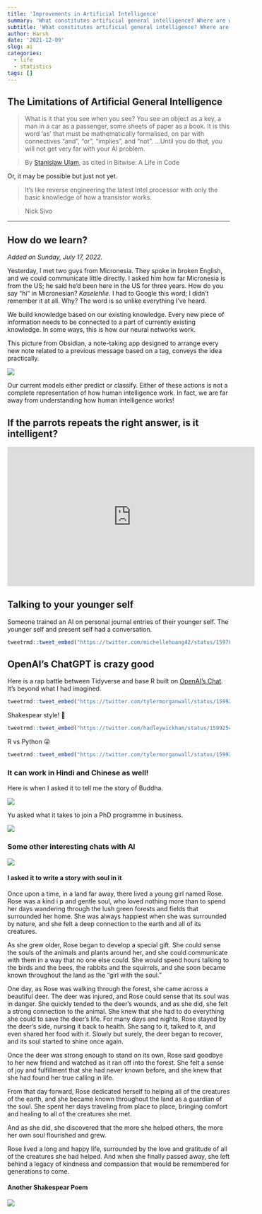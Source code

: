 ```yaml
---
title: 'Improvements in Artificial Intelligence'
summary: 'What constitutes artificial general intelligence? Where are we lacking? What can we do to "get" it?'
subtitle: 'What constitutes artificial general intelligence? Where are we lacking? What can we do to "get" it?'
author: Harsh
date: '2021-12-09'
slug: ai
categories:
  - life
  - statistics
tags: []
---
```


## The Limitations of Artificial General Intelligence

> What is it that you see when you see? You see an object as a key, a man in a car as a passenger, some sheets of paper as a book. It is this word 'as' that must be mathematically formalised, on par with connectives "and", "or", "implies", and "not". ...Until you do that, you will not get very far with your AI problem.

> By [Stanislaw Ulam](https://en.wikipedia.org/wiki/Stanislaw_Ulam), as cited in Bitwise: A Life in Code

Or, it may be possible but just not yet.

> It's like reverse engineering the latest Intel processor with only the basic knowledge of how a transistor works.

> Nick Sivo

------------------------------------------------------------------------

## How do we learn?

*Added on Sunday, July 17, 2022.*

Yesterday, I met two guys from Micronesia. They spoke in broken English, and we could communicate little directly. I asked him how far Micronesia is from the US; he said he'd been here in the US for three years. How do you say "hi" in Micronesian? *Kaselehlie*. I had to Google this word; I didn't remember it at all. Why? The word is so unlike everything I've heard.

We build knowledge based on our existing knowledge. Every new piece of information needs to be connected to a part of currently existing knowledge. In some ways, this is how our neural networks work.

This picture from Obsidian, a note-taking app designed to arrange every new note related to a previous message based on a tag, conveys the idea practically.

![](images/screenshot.png)

Our current models either predict or classify. Either of these actions is not a complete representation of how human intelligence work. In fact, we are far away from understanding how human intelligence works!

## If the parrots repeats the right answer, is it intelligent?

<iframe width="560" height="315" src="https://www.youtube.com/embed/D0MD4sRHj1M" title="YouTube video player" frameborder="0" allow="accelerometer; autoplay; clipboard-write; encrypted-media; gyroscope; picture-in-picture" allowfullscreen>

</iframe>

## Talking to your younger self

Someone trained an AI on personal journal entries of their younger self. The younger self and present self had a conversation.

```r
tweetrmd::tweet_embed("https://twitter.com/michellehuang42/status/1597005489413713921")
```

## OpenAI's ChatGPT is crazy good

Here is a rap battle between Tidyverse and base R built on [OpenAI's Chat](https://chat.openai.com/). It's beyond what I had imagined.

```r
tweetrmd::tweet_embed("https://twitter.com/tylermorganwall/status/1599238413580132354")
```

Shakespear style! 👑

```r
tweetrmd::tweet_embed("https://twitter.com/hadleywickham/status/1599254860385628161")
```

R vs Python 😜

```r
tweetrmd::tweet_embed("https://twitter.com/tylermorganwall/status/1599253837117739009")
```

### It can work in Hindi and Chinese as well!

Here is when I asked it to tell me the story of Buddha.

![](images/Screenshot%202022-12-11%20at%2012.28.09%20PM.png)

Yu asked what it takes to join a PhD programme in business.

![](images/WhatsApp%20Image%202022-12-11%20at%2012.27.29%20PM.jpeg)

### Some other interesting chats with AI

![](images/How%20do%20I%20convince%20my%20friend%20that%20the%20earth%20is%20not%20round.png)

#### I asked it to write a story with soul in it

Once upon a time, in a land far away, there lived a young girl named Rose. Rose was a kind i p and gentle soul, who loved nothing more than to spend her days wandering through the lush green forests and fields that surrounded her home. She was always happiest when she was surrounded by nature, and she felt a deep connection to the earth and all of its creatures.

As she grew older, Rose began to develop a special gift. She could sense the souls of the animals and plants around her, and she could communicate with them in a way that no one else could. She would spend hours talking to the birds and the bees, the rabbits and the squirrels, and she soon became known throughout the land as the "girl with the soul."

One day, as Rose was walking through the forest, she came across a beautiful deer. The deer was injured, and Rose could sense that its soul was in danger. She quickly tended to the deer's wounds, and as she did, she felt a strong connection to the animal. She knew that she had to do everything she could to save the deer's life. For many days and nights, Rose stayed by the deer's side, nursing it back to health. She sang to it, talked to it, and even shared her food with it. Slowly but surely, the deer began to recover, and its soul started to shine once again.

Once the deer was strong enough to stand on its own, Rose said goodbye to her new friend and watched as it ran off into the forest. She felt a sense of joy and fulfillment that she had never known before, and she knew that she had found her true calling in life.

From that day forward, Rose dedicated herself to helping all of the creatures of the earth, and she became known throughout the land as a guardian of the soul. She spent her days traveling from place to place, bringing comfort and healing to all of the creatures she met.

And as she did, she discovered that the more she helped others, the more her own soul flourished and grew.

Rose lived a long and happy life, surrounded by the love and gratitude of all of the creatures she had helped. And when she finally passed away, she left behind a legacy of kindness and compassion that would be remembered for generations to come.

#### Another Shakespear Poem

![](images/Write%20a%20Shakespeare%20style%20poem%20on%20why%20do%20people%20fall%20in%20love.png)
